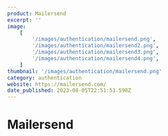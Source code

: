 ```yaml
---
product: Mailersend
excerpt: ''
image:
    [
        '/images/authentication/mailersend.png',
        '/images/authentication/mailersend2.png',
        '/images/authentication/mailersend3.png',
        '/images/authentication/mailersend4.png',
    ]
thumbnail: '/images/authentication/mailersend.png'
category: authentication
website: https://mailersend.com/
date_published: 2023-08-05T22:51:51.598Z
---
```



# Mailersend

<ContentCard
	alt='Mailersend Authentication'
	aspectRatio='16:9'
	group={true}
	src={frontmatter.image}
	thumbnail={frontmatter.thumbnail}
	width={1280}
/>
